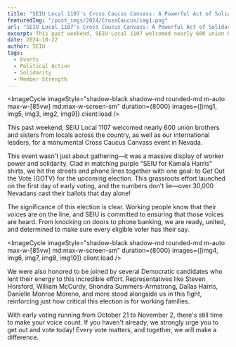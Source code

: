 ---
title: "SEIU Local 1107's Cross Caucus Canvass: A Powerful Act of Solidarity to Get Out the Vote"
featuredImg: "/post_imgs/2024/CrossCaucus/img1.png"
url: "SEIU Local 1107's Cross Caucus Canvass: A Powerful Act of Solidarity to Get Out the Vote"
excerpt: This past weekend, SEIU Local 1107 welcomed nearly 600 union brothers and sisters from locals across the country, as well as our international leaders, for a monumental Cross Caucus Canvass event in Nevada.
date: 2024-10-22
author: SEIU
tags:
  - Events
  - Political Action
  - Solidarity
  - Member Strength
---


<ImageCycle imageStyle="shadow-black shadow-md rounded-md m-auto max-w-[85vw] md:max-w-screen-sm" duration={8000} images={[img1, img5, img3, img2, img9]} client:load />

This past weekend, SEIU Local 1107 welcomed nearly 600 union brothers and sisters from locals across the country, as well as our international leaders, for a monumental Cross Caucus Canvass event in Nevada.

This event wasn't just about gathering—it was a massive display of worker power and solidarity. Clad in matching purple "SEIU for Kamala Harris" shirts, we hit the streets and phone lines together with one goal: to Get Out the Vote (GOTV) for the upcoming election. This grassroots effort launched on the first day of early voting, and the numbers don't lie—over 30,000 Nevadans cast their ballots that day alone!

The significance of this election is clear. Working people know that their voices are on the line, and SEIU is committed to ensuring that those voices are heard. From knocking on doors to phone banking, we are ready, united, and determined to make sure every eligible voter has their say.

<ImageCycle imageStyle="shadow-black shadow-md rounded-md m-auto max-w-[85vw] md:max-w-screen-sm" duration={8000} images={[img4, img6, img7, img8, img10]} client:load />

We were also honored to be joined by several Democratic candidates who lent their energy to this incredible effort. Representatives like Steven Horsford, William McCurdy, Shondra Summers-Armstrong, Dallas Harris, Danielle Monroe Moreno, and more stood alongside us in this fight, reinforcing just how critical this election is for working families.

With early voting running from October 21 to November 2, there's still time to make your voice count. If you haven't already, we strongly urge you to get out and vote today! Every vote matters, and together, we will make a difference.